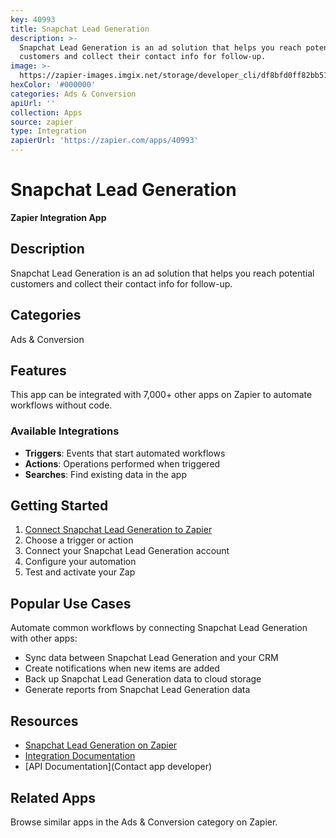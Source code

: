 ```yaml
---
key: 40993
title: Snapchat Lead Generation
description: >-
  Snapchat Lead Generation is an ad solution that helps you reach potential
  customers and collect their contact info for follow-up.
image: >-
  https://zapier-images.imgix.net/storage/developer_cli/df8bfd0ff82bb51416c0ee94abf34cc3.png?auto=format%2Ccompress&ixlib=python-3.0.0&q=50
hexColor: '#000000'
categories: Ads & Conversion
apiUrl: ''
collection: Apps
source: zapier
type: Integration
zapierUrl: 'https://zapier.com/apps/40993'
---
```

# Snapchat Lead Generation

**Zapier Integration App**

## Description

Snapchat Lead Generation is an ad solution that helps you reach potential customers and collect their contact info for follow-up.

## Categories

Ads & Conversion

## Features

This app can be integrated with 7,000+ other apps on Zapier to automate workflows without code.

### Available Integrations

- **Triggers**: Events that start automated workflows
- **Actions**: Operations performed when triggered
- **Searches**: Find existing data in the app

## Getting Started

1. [Connect Snapchat Lead Generation to Zapier](https://zapier.com/apps/40993)
2. Choose a trigger or action
3. Connect your Snapchat Lead Generation account
4. Configure your automation
5. Test and activate your Zap

## Popular Use Cases

Automate common workflows by connecting Snapchat Lead Generation with other apps:

- Sync data between Snapchat Lead Generation and your CRM
- Create notifications when new items are added
- Back up Snapchat Lead Generation data to cloud storage
- Generate reports from Snapchat Lead Generation data

## Resources

- [Snapchat Lead Generation on Zapier](https://zapier.com/apps/40993)
- [Integration Documentation](https://zapier.com/apps/40993/integrations)
- [API Documentation](Contact app developer)

## Related Apps

Browse similar apps in the Ads & Conversion category on Zapier.
